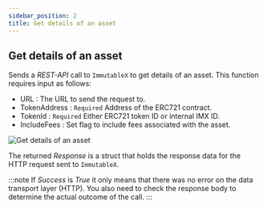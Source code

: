 ```yaml
---
sidebar_position: 2
title: Get details of an asset
---
```


## Get details of an asset
Sends a *REST-API* call to `ImmutableX` to get details of an asset. This function requires input as follows:

* URL <Step text="1"/> : The URL to send the request to.
* TokenAddress <Step text="2"/> : `Required` Address of the ERC721 contract.
* TokenId <Step text="3"/> : `Required` Either ERC721 token ID or internal IMX ID.
* IncludeFees <Step text="4"/> : Set flag to include fees associated with the asset.

![Get details of an asset](_static/img/get-details-asset.png)

The returned *Response* <Step text="5"/> is a struct that holds the response data for the HTTP request sent to `ImmutableX`.

:::note
If *Success* is *True* it only means that there was no error on the data transport layer (HTTP).
You also need to check the response body to determine the actual outcome of the call.
:::
